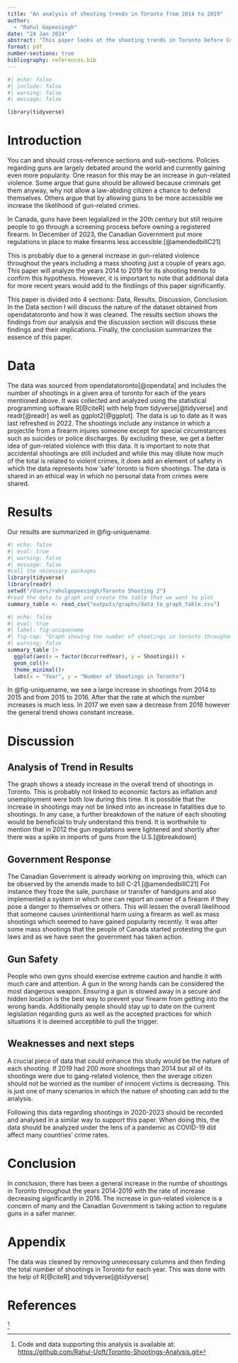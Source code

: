 ```yaml
---
title: "An analysis of shooting trends in Toronto from 2014 to 2019"
author: 
  - "Rahul Gopeesingh"
date: "24 Jan 2024"
abstract: "This paper looks at the shooting trends in Toronto before Covid. There was a large increase in total number of shootings per year in the years 2015 and 2016 and there was a slight decrease in 2017. It would appear that shootings are generally rising. The data for how much of these were fatal was missing and further analysis with this data could give a more vivid picture of gun related violence in Toronto"
format: pdf
number-sections: true
bibliography: references.bib
---
```


```r
#| echo: false
#| include: false
#| warning: false
#| message: false

library(tidyverse)

```

# Introduction

You can and should cross-reference sections and sub-sections. Policies regarding guns are largely debated around the world and currently gaining even more popularity. One reason for this may be an increase in gun-related violence. Some argue that guns should be allowed because criminals get them anyway, why not allow a law-abiding citizen a chance to defend themselves. Others argue that by allowing guns to be more accessible we increase the likelihood of gun-related crimes.

In Canada, guns have been legalalized in the 20th century but still require people to go through a screening process before owning a registered firearm. In December of 2023, the Canadian Government put more regulations in place to make firearms less accessible.[@amendedbillC21]

This is probably due to a general increase in gun-related violence throughout the years including a mass shooting just a couple of years ago. This paper will analyze the years 2014 to 2019 for its shooting trends to confirm this hypothesis. However, it is important to note that additional data for more recent years would add to the findiings of this paper significantly.

This paper is divided into 4 sections: Data, Results, Discussion, Conclusion. In the Data section I will discuss the nature of the dataset obtained from opendatatoronto and how it was cleaned. The results section shows the findings from our analysis and the discussion section will discuss these findings and their implications. Finally, the conclusion summarizes the essence of this paper.

# Data

The data was sourced from opendatatoronto[@opendata] and includes the number of shootings in a given area of toronto for each of the years mentioned above. It was collected and analyzed using the statistical programming software R[@citeR] with help from tidyverse[@tidyverse] and readr[@readr] as well as ggplot2[@ggplot]. The data is up to date as it was last refreshed in 2022. The shootings include any instance in which a projectile from a firearm injures someone except for special circumstances such as suicides or police discharges. By excluding these, we get a better idea of gun-related violence with this data. It is important to note that accidental shootings are still included and while this may dilute how much of the total is related to violent crimes, it does add an element of safety in which the data represents how 'safe' toronto is from shootings. The data is shared in an ethical way in which no personal data from crimes were shared.

# Results

Our results are summarized in @fig-uniquename.

```r
#| echo: false
#| eval: true
#| warning: false
#| message: false
#call the necessary packages
library(tidyverse)
library(readr)
setwd("/Users/rahulgopeesingh/Toronto Shooting 2")
#read the data to graph and create the table that we want to plot
summary_table <- read_csv("outputs/graphs/data_to_graph_table.csv")


```

```r
#| echo: false
#| eval: true
#| label: fig-uniquename
#| fig-cap: "Graph showing the number of shootings in toronto throughout the years 2014-2019"
#| warning: false
summary_table |>
  ggplot(aes(x = factor(OccurredYear), y = Shootings)) +
  geom_col()+
  theme_minimal()+
  labs(x = "Year", y = "Number of Shootings in Toronto")
```

In @fig-uniquename, we see a large increase in shootings from 2014 to 2015 and from 2015 to 2016. After that the rate at which the number increases is much less. In 2017 we even saw a decrease from 2016 however the general trend shows constant increase.

# Discussion

## Analysis of Trend in Results

The graph shows a steady increase in the overall trend of shootings in Toronto. This is probably not linked to economic factors as inflation and unemployment were both low during this time. It is possible that the increase in shootings may not be linked into an increase in fatalities due to shootings. In any case, a further breakdown of the nature of each shooting would be beneficial to truly understand this trend. It is worthwhile to mention that in 2012 the gun regulations were lightened and shortly after there was a spike in imports of guns from the U.S.[@breakdown]

## Government Response

The Canadian Government is already working on improving this, which can be observed by the amends made to bill C-21.[@amendedbillC21] For instance they froze the sale, purchase or transfer of handguns and also implemented a system in which one can report an owner of a firearm if they pose a danger to themselves or others. This will lessen the overall likelihood that someone causes unintentional harm using a firearm as well as mass shootings which seemed to have gained popularity recently. It was after some mass shootings that the people of Canada started protesting the gun laws and as we have seen the government has taken action.

## Gun Safety

People who own gyns should exercise extreme caution and handle it with much care and attention. A gun in the wrong hands can be considered the most dangerous weapon. Ensuring a gun is stowed away in a secure and hidden location is the best way to prevent your firearm from getting into the wrong hands. Additionally people should stay up to date on the current legislation regarding guns as well as the accepted practices for which situations it is deemed acceptible to pull the trigger.

## Weaknesses and next steps

A crucial piece of data that could enhance this study would be the nature of each shooting. If 2019 had 200 more shootings than 2014 but all of its shootings were due to gang-related violence, then the average citizen should not be worried as the number of innocent victims is decreasing. This is just one of many scenarios in which the nature of shooting can add to the analysis.

Following this data regarding shootings in 2020-2023 should be recorded and analysed in a similar way to support this paper. When doing this, the data should be analyzed under the lens of a pandemic as COVID-19 did affect many countries' crime rates.

# Conclusion

In conclusion, there has been a general increase in the numbe of shootings in Toronto throughout the years 2014-2019 with the rate of increase decreasing significantly in 2016. The increase in gun-related violence is a concern of many and the Canadian Government is taking action to regulate guns in a safer manner.

\newpage
# Appendix

The data was cleaned by removing unnecessary columns and then finding the total number of shootings in Toronto for each year. This was done with the help of R[@citeR] and tidyverse[@tidyverse]

# References



[^1]

[^1]: Code and data supporting this analysis is available at: <https://github.com/Rahul-Uoft/Toronto-Shootings-Analysis.git>
